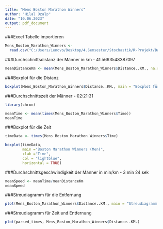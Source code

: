 ```yaml
---
title: "Mens Boston Marathon Winners"
author: "Hilal Özalp"
date: "10.06.2023"
output: pdf_document
---
```

###Excel Tabelle importieren
```r
Mens_Boston_Marathon_Winners <-
  read.csv("C:/Users/Lenovo/Desktop/4.Semsester/Stochastik/R-Projekt/Daten/Mens_Boston_Marathon_Winners.csv")
```

###Durchschnittsdistanz der Männer in km - 41.5693548387097 
```r
meanDistanceKm <- mean(Mens_Boston_Marathon_Winners$Distance..KM., na.rm = TRUE) meanDistanceKm
```

###Boxplot für die Distanz
```r
boxplot(Mens_Boston_Marathon_Winners$Distance..KM., main = "Boxplot für die Distanz", horizontal = TRUE)
```

###Durchschnittszeit der Männer - 02:21:31
```r
library(chron)

meanTime <- mean(times(Mens_Boston_Marathon_Winners$Time))
meanTime
```

###Boxplot für die Zeit
```r
timeData <- times(Mens_Boston_Marathon_Winners$Time)

boxplot(timeData,
        main ="Boston Marathon Winners (Men)",
        xlab ="Time",
        col = "lightblue",
        horizontal = TRUE)
```

###Durchschnittsgeschwindigkeit der Männer in min/km - 3 min 24 sek
```r
meanSpeed <- meanTime/meanDistanceKm
meanSpeed
```

###Streudiagramm für die Entfernung
```r
plot(Mens_Boston_Marathon_Winners$Distance..KM., main = "Streudiagramm (Männer)")
```

###Streudiagramm für Zeit und Entfernung
```r
plot(parsed_times, Mens_Boston_Marathon_Winners$Distance..KM.)
```



```r
```



```r
```




```r
```



```r
```


```r
```



```r
```









































